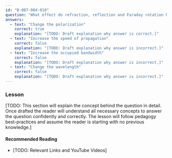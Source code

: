 ```yaml
---
id: "B-007-004-010"
question: "What effect do refraction, reflection and Faraday rotation have on a radio wave?"
answers:
  - text: "Change the polarization"
    correct: true
    explanation: "[TODO: Draft explanation why answer is correct.]"
  - text: "Increase the speed of propagation"
    correct: false
    explanation: "[TODO: Draft explanation why answer is incorrect.]"
  - text: "Increase the occupied bandwidth"
    correct: false
    explanation: "[TODO: Draft explanation why answer is incorrect.]"
  - text: "Change the wavelength"
    correct: false
    explanation: "[TODO: Draft explanation why answer is incorrect.]"
---
```


### Lesson

[TODO: This section will explain the concept behind the question in detail. Once drafted the reader will understand all necessary concepts to answer the question confidently and correctly. The lesson will follow pedagogy best-practices and assume the reader is starting with no previous knowledge.]

#### Recommended Reading

- [TODO: Relevant Links and YouTube Videos]
